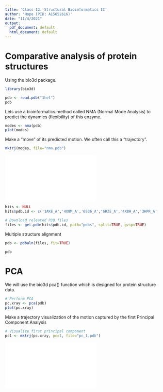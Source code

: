 ```yaml
---
title: 'Class 12: Structural Bioinformatics II'
author: 'Hope (PID: A15652616)'
date: "11/4/2021"
output:
  pdf_document: default
  html_document: default
---
```


# Comparative analysis of protein structures

Using the bio3d package.

```r
library(bio3d)

pdb <- read.pdb("1hel")
pdb 
```

Lets use a bioinformatics method called NMA (Normal Mode Analysis) to predict the dynamics (flexibility) of this enzyme.

```r
modes <- nma(pdb)
plot(modes) 
```

Make a "move" of its predicted motion. We often call this a "trajectory".

```r
mktrj(modes, file="nma.pdb")
```

![](vmdscene.pdf)

```r
hits <- NULL
hits$pdb.id <- c('1AKE_A','4X8M_A','6S36_A','6RZE_A','4X8H_A','3HPR_A','1E4V_A','5EJE_A','1E4Y_A','3X2S_A','6HAP_A','6HAM_A','4K46_A','4NP6_A','3GMT_A','4PZL_A')
```

```r
# Download releated PDB files
files <- get.pdb(hits$pdb.id, path="pdbs", split=TRUE, gzip=TRUE)
```

Multiple structure alignment

```r
pdb <- pdbaln(files, fit=TRUE)
```

```r
pdb
```

# PCA

We will use the bio3d pca() function which is designed for protein structure data.

```r
# Perform PCA
pc.xray <- pca(pdb)
plot(pc.xray)
```

Make a trajectory visualization of the motion captured by the first Principal Component Analysis

```r
# Visualize first principal component
pc1 <- mktrj(pc.xray, pc=1, file="pc_1.pdb")
```

![](pca_1.pdf)
